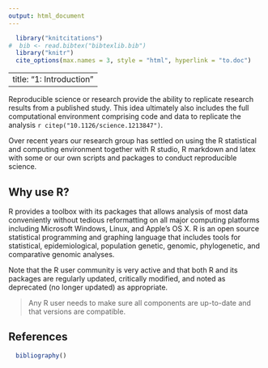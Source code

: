 ```yaml
---
output: html_document
---
```

```r
  library("knitcitations")
#  bib <- read.bibtex("bibtexlib.bib")
  library("knitr")
  cite_options(max.names = 3, style = "html", hyperlink = "to.doc")
```
---
title: "1: Introduction"
---

Reproducible science or research provide the ability to replicate research results from a published study. This idea ultimately also includes the full computational environment comprising code and data to replicate the analysis `r citep("10.1126/science.1213847")`. 

Over recent years our research group has settled on using the R statistical and computing environment together with R studio, R markdown and latex with some or our own scripts and packages to conduct reproducible science. 

Why use R?
-----

R provides a toolbox with its packages that
allows analysis of most data conveniently without tedious reformatting on all
major computing platforms including Microsoft Windows, Linux, and Apple's OS X.
R is an open source statistical programming and graphing language that includes
tools for statistical, epidemiological, population genetic, genomic, phylogenetic, and
comparative genomic analyses. 

Note that the R user community is very active and that both R and its packages
are regularly updated, critically modified, and noted as deprecated (no longer
updated) as appropriate.

> Any R user needs to make sure all components are up-to-date and that versions
> are compatible.

References
----------
```r
  bibliography()
```

<!--- ref --->